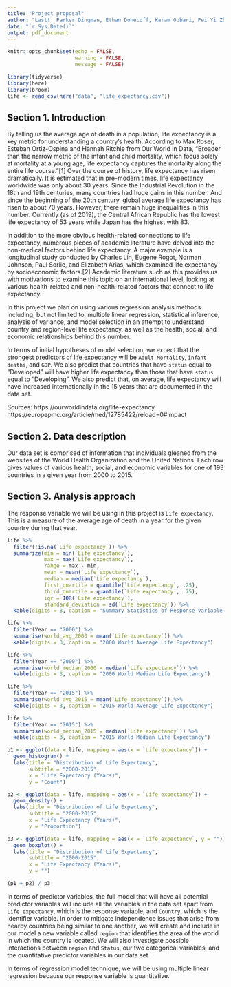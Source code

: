```yaml
---
title: "Project proposal"
author: "Last!: Parker Dingman, Ethan Donecoff, Karam Oubari, Pei Yi Zhuo"
date: "`r Sys.Date()`"
output: pdf_document
---
```


```r
knitr::opts_chunk$set(echo = FALSE, 
                      warning = FALSE, 
                      message = FALSE)
```

```r
library(tidyverse)
library(here)
library(broom)
life <- read_csv(here("data", "life_expectancy.csv"))
```

## Section 1. Introduction

By telling us the average age of death in a population, life expectancy is a key metric for understanding a country's health. According to Max Roser, Esteban Ortiz-Ospina and Hannah Ritchie from Our World in Data, "Broader than the narrow metric of the infant and child mortality, which focus solely at mortality at a young age, life expectancy captures the mortality along the entire life course."[1] Over the course of history, life expectancy has risen dramatically. It is estimated that in pre-modern times, life expectancy worldwide was only about 30 years. Since the Industrial Revolution in the 18th and 19th centuries, many countries had huge gains in this number. And since the beginning of the 20th century, global average life expectancy has risen to about 70 years. However, there remain huge inequalities in this number. Currently (as of 2019), the Central African Republic has the lowest life expectancy of 53 years while Japan has the highest with 83.

In addition to the more obvious health-related connections to life expectancy, numerous pieces of academic literature have delved into the non-medical factors behind life expectancy. A major example is a longitudinal study conducted by Charles Lin, Eugene Rogot, Norman Johnson, Paul Sorlie, and Elizabeth Arias, which examined life expectancy by socioeconomic factors.[2] Academic literature such as this provides us with motivations to examine this topic on an international level, looking at various health-related and non-health-related factors that connect to life expectancy.

In this project we plan on using various regression analysis methods including, but not limited to, multiple linear regression, statistical inference, analysis of variance, and model selection in an attempt to understand country and region-level life expectancy, as well as the health, social, and economic relationships behind this number. 

In terms of initial hypotheses of model selection, we expect that the strongest predictors of life expectancy will be `Adult Mortality`, `infant deaths`, and `GDP`. We also predict that countries that have `status` equal to "Developed" will have higher life expectancy than those that have `status` equal to "Developing". We also predict that, on average, life expectancy will have increased internationally in the 15 years that are documented in the data set.

Sources: \newline
[1] https://ourworldindata.org/life-expectancy \newline
[2] https://europepmc.org/article/med/12785422/reload=0#impact


## Section 2. Data description

Our data set is comprised of information that individuals gleaned from the websites of the World Health Organization and the United Nations. Each row gives values of various health, social, and economic variables for one of 193 countries in a given year from 2000 to 2015. 

\newpage

## Section 3. Analysis approach

The response variable we will be using in this project is `Life expectancy`. This is a measure of the average age of death in a year for the given country during that year.

```r
life %>%
  filter(!is.na(`Life expectancy`)) %>%
  summarize(min = min(`Life expectancy`), 
            max = max(`Life expectancy`),
            range = max - min,
            mean = mean(`Life expectancy`), 
            median = median(`Life expectancy`), 
            first_quartile = quantile(`Life expectancy`, .25), 
            third_quartile = quantile(`Life expectancy`, .75), 
            iqr = IQR(`Life expectancy`), 
            standard_deviation = sd(`Life expectancy`)) %>%
  kable(digits = 3, caption = "Summary Statistics of Response Variable, Life Expectancy")

life %>%
  filter(Year == "2000") %>%
  summarise(world_avg_2000 = mean(`Life expectancy`)) %>%
  kable(digits = 3, caption = "2000 World Average Life Expectancy")

life %>%
  filter(Year == "2000") %>%
  summarise(world_median_2000 = median(`Life expectancy`)) %>%
  kable(digits = 3, caption = "2000 World Median Life Expectancy")

life %>%
  filter(Year == "2015") %>%
  summarise(world_avg_2015 = mean(`Life expectancy`)) %>%
  kable(digits = 3, caption = "2015 World Average Life Expectancy")

life %>%
  filter(Year == "2015") %>%
  summarise(world_median_2015 = median(`Life expectancy`)) %>%
  kable(digits = 3, caption = "2015 World Median Life Expectancy")

```


```r
p1 <- ggplot(data = life, mapping = aes(x = `Life expectancy`)) + 
  geom_histogram() + 
  labs(title = "Distribution of Life Expectancy",
       subtitle = "2000-2015",
       x = "Life Expectancy (Years)",
       y = "Count")

p2 <- ggplot(data = life, mapping = aes(x = `Life expectancy`)) + 
  geom_density() + 
  labs(title = "Distribution of Life Expectancy",
       subtitle = "2000-2015",
       x = "Life Expectancy (Years)",
       y = "Proportion")

p3 <- ggplot(data = life, mapping = aes(x = `Life expectancy`, y = "")) + 
  geom_boxplot() + 
  labs(title = "Distribution of Life Expectancy",
       subtitle = "2000-2015",
       x = "Life Expectancy (Years)",
       y = "")

(p1 + p2) / p3
```

In terms of predictor variables, the full model that will have all potential predictor variables will include all the variables in the data set apart from `Life expectancy`, which is the response variable, and `Country`, which is the identifier variable. In order to mitigate independence issues that arise from nearby countries being similar to one another, we will create and include in our model a new variable called `region` that identifies the area of the world in which the country is located. We will also investigate possible interactions between `region` and `Status`, our two categorical variables, and the quantitative predictor variables in our data set.

In terms of regression model technique, we will be using multiple linear regression because our response variable is quantitative.

